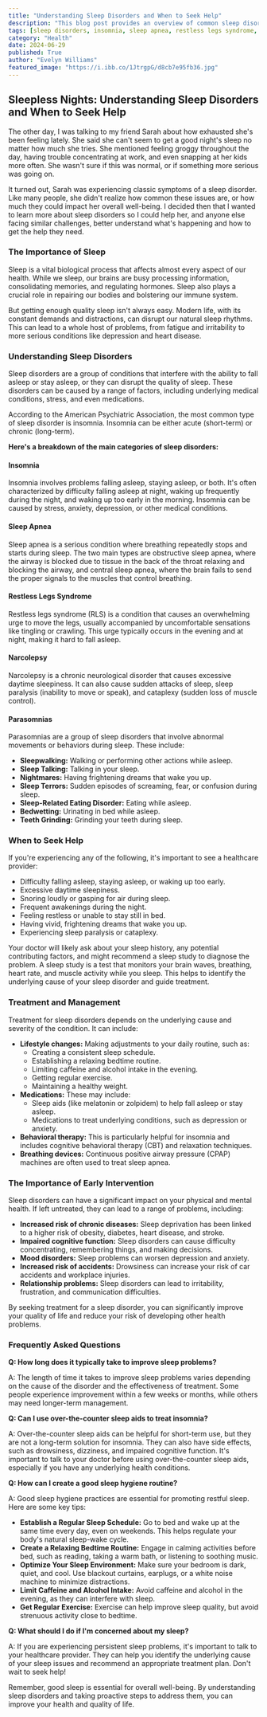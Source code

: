 ```yaml
---
title: "Understanding Sleep Disorders and When to Seek Help"
description: "This blog post provides an overview of common sleep disorders, their symptoms, and when to seek professional help. Learn about insomnia, sleep apnea, restless legs syndrome, and more, along with tips on improving sleep hygiene and managing these conditions."
tags: [sleep disorders, insomnia, sleep apnea, restless legs syndrome, narcolepsy, sleep hygiene, sleep quality, sleep deprivation, health, wellbeing, mental health, physical health, treatment, diagnosis, doctor, healthcare]
category: "Health"
date: 2024-06-29
published: True
author: "Evelyn Williams"
featured_image: "https://i.ibb.co/1JtrgpG/d8cb7e95fb36.jpg"
---
```


## Sleepless Nights: Understanding Sleep Disorders and When to Seek Help

The other day, I was talking to my friend Sarah about how exhausted she's been feeling lately. She said she can't seem to get a good night's sleep no matter how much she tries.  She mentioned feeling groggy throughout the day, having trouble concentrating at work, and even snapping at her kids more often.  She wasn't sure if this was normal, or if something more serious was going on.  

It turned out, Sarah was experiencing classic symptoms of a sleep disorder. Like many people, she didn't realize how common these issues are, or how much they could impact her overall well-being.  I decided then that I wanted to learn more about sleep disorders so I could help her, and anyone else facing similar challenges, better understand what's happening and how to get the help they need.

### The Importance of Sleep

Sleep is a vital biological process that affects almost every aspect of our health.  While we sleep, our brains are busy processing information, consolidating memories, and regulating hormones. Sleep also plays a crucial role in repairing our bodies and bolstering our immune system.  

But getting enough quality sleep isn't always easy.  Modern life, with its constant demands and distractions, can disrupt our natural sleep rhythms.  This can lead to a whole host of problems, from fatigue and irritability to more serious conditions like depression and heart disease. 

### Understanding Sleep Disorders

Sleep disorders are a group of conditions that interfere with the ability to fall asleep or stay asleep, or they can disrupt the quality of sleep.  These disorders can be caused by a range of factors, including underlying medical conditions, stress, and even medications.

According to the American Psychiatric Association, the most common type of sleep disorder is insomnia.  Insomnia can be either acute (short-term) or chronic (long-term). 

**Here's a breakdown of the main categories of sleep disorders:**

#### **Insomnia**

Insomnia involves problems falling asleep, staying asleep, or both. It's often characterized by difficulty falling asleep at night, waking up frequently during the night, and waking up too early in the morning.  Insomnia can be caused by stress, anxiety, depression, or other medical conditions.

#### **Sleep Apnea**

Sleep apnea is a serious condition where breathing repeatedly stops and starts during sleep. The two main types are obstructive sleep apnea, where the airway is blocked due to tissue in the back of the throat relaxing and blocking the airway, and central sleep apnea, where the brain fails to send the proper signals to the muscles that control breathing.

#### **Restless Legs Syndrome**

Restless legs syndrome (RLS) is a condition that causes an overwhelming urge to move the legs, usually accompanied by uncomfortable sensations like tingling or crawling. This urge typically occurs in the evening and at night, making it hard to fall asleep.

#### **Narcolepsy**

Narcolepsy is a chronic neurological disorder that causes excessive daytime sleepiness. It can also cause sudden attacks of sleep, sleep paralysis (inability to move or speak), and cataplexy (sudden loss of muscle control).

#### **Parasomnias**

Parasomnias are a group of sleep disorders that involve abnormal movements or behaviors during sleep. These include:

* **Sleepwalking:** Walking or performing other actions while asleep.
* **Sleep Talking:** Talking in your sleep.
* **Nightmares:** Having frightening dreams that wake you up.
* **Sleep Terrors:**  Sudden episodes of screaming, fear, or confusion during sleep.
* **Sleep-Related Eating Disorder:** Eating while asleep.
* **Bedwetting:** Urinating in bed while asleep.
* **Teeth Grinding:** Grinding your teeth during sleep.

### When to Seek Help

If you're experiencing any of the following, it's important to see a healthcare provider:

* Difficulty falling asleep, staying asleep, or waking up too early.
* Excessive daytime sleepiness.
* Snoring loudly or gasping for air during sleep.
* Frequent awakenings during the night.
* Feeling restless or unable to stay still in bed.
* Having vivid, frightening dreams that wake you up.
* Experiencing sleep paralysis or cataplexy.

Your doctor will likely ask about your sleep history, any potential contributing factors, and might recommend a sleep study to diagnose the problem. A sleep study is a test that monitors your brain waves, breathing, heart rate, and muscle activity while you sleep. This helps to identify the underlying cause of your sleep disorder and guide treatment.

### Treatment and Management

Treatment for sleep disorders depends on the underlying cause and severity of the condition. It can include:

* **Lifestyle changes:**  Making adjustments to your daily routine, such as:
    * Creating a consistent sleep schedule.
    * Establishing a relaxing bedtime routine.
    * Limiting caffeine and alcohol intake in the evening.
    * Getting regular exercise.
    * Maintaining a healthy weight.
* **Medications:**  These may include:
    * Sleep aids (like melatonin or zolpidem) to help fall asleep or stay asleep.
    * Medications to treat underlying conditions, such as depression or anxiety.
* **Behavioral therapy:**  This is particularly helpful for insomnia and includes cognitive behavioral therapy (CBT) and relaxation techniques.
* **Breathing devices:**  Continuous positive airway pressure (CPAP) machines are often used to treat sleep apnea.

### The Importance of Early Intervention

Sleep disorders can have a significant impact on your physical and mental health. If left untreated, they can lead to a range of problems, including:

* **Increased risk of chronic diseases:** Sleep deprivation has been linked to a higher risk of obesity, diabetes, heart disease, and stroke.
* **Impaired cognitive function:**  Sleep disorders can cause difficulty concentrating, remembering things, and making decisions.
* **Mood disorders:** Sleep problems can worsen depression and anxiety.
* **Increased risk of accidents:**  Drowsiness can increase your risk of car accidents and workplace injuries.
* **Relationship problems:** Sleep disorders can lead to irritability, frustration, and communication difficulties.

By seeking treatment for a sleep disorder, you can significantly improve your quality of life and reduce your risk of developing other health problems. 

### Frequently Asked Questions

**Q: How long does it typically take to improve sleep problems?**

A:  The length of time it takes to improve sleep problems varies depending on the cause of the disorder and the effectiveness of treatment. Some people experience improvement within a few weeks or months, while others may need longer-term management.  

**Q:  Can I use over-the-counter sleep aids to treat insomnia?**

A:  Over-the-counter sleep aids can be helpful for short-term use, but they are not a long-term solution for insomnia. They can also have side effects, such as drowsiness, dizziness, and impaired cognitive function. It's important to talk to your doctor before using over-the-counter sleep aids, especially if you have any underlying health conditions.

**Q:  How can I create a good sleep hygiene routine?**

A:  Good sleep hygiene practices are essential for promoting restful sleep.  Here are some key tips:

* **Establish a Regular Sleep Schedule:** Go to bed and wake up at the same time every day, even on weekends.  This helps regulate your body's natural sleep-wake cycle.
* **Create a Relaxing Bedtime Routine:**  Engage in calming activities before bed, such as reading, taking a warm bath, or listening to soothing music. 
* **Optimize Your Sleep Environment:**  Make sure your bedroom is dark, quiet, and cool. Use blackout curtains, earplugs, or a white noise machine to minimize distractions. 
* **Limit Caffeine and Alcohol Intake:** Avoid caffeine and alcohol in the evening, as they can interfere with sleep.
* **Get Regular Exercise:** Exercise can help improve sleep quality, but avoid strenuous activity close to bedtime.

**Q: What should I do if I'm concerned about my sleep?**

A:  If you are experiencing persistent sleep problems, it's important to talk to your healthcare provider. They can help you identify the underlying cause of your sleep issues and recommend an appropriate treatment plan. Don't wait to seek help!  

Remember, good sleep is essential for overall well-being. By understanding sleep disorders and taking proactive steps to address them, you can improve your health and quality of life. 